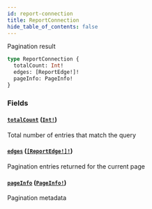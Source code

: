 ```yaml
---
id: report-connection
title: ReportConnection
hide_table_of_contents: false
---
```



Pagination result

```graphql
type ReportConnection {
  totalCount: Int!
  edges: [ReportEdge!]!
  pageInfo: PageInfo!
}
```


### Fields

#### [`totalCount`](#) ([`Int!`](/cartesi-rollups/next/api/graphql/scalars/int))

Total number of entries that match the query


#### [`edges`](#) ([`[ReportEdge!]!`](cartesi-rollups/next/api/graphql/objects/report-edge))

Pagination entries returned for the current page


#### [`pageInfo`](#) ([`PageInfo!`](cartesi-rollups/next/api/graphql/objects/page-info))

Pagination metadata




